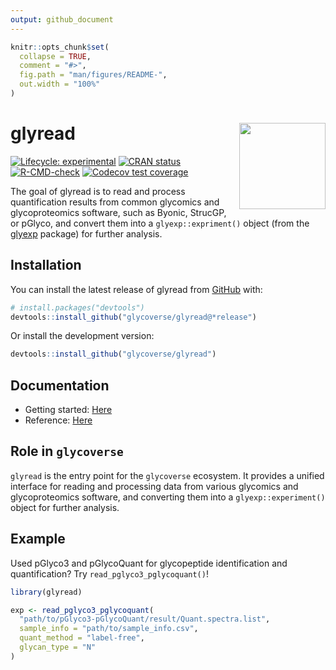 ```yaml
---
output: github_document
---
```


<!-- README.md is generated from README.Rmd. Please edit that file -->

```r
knitr::opts_chunk$set(
  collapse = TRUE,
  comment = "#>",
  fig.path = "man/figures/README-",
  out.width = "100%"
)
```

# glyread <a href="https://glycoverse.github.io/glyread/"><img src="man/figures/logo.png" align="right" height="138" /></a>

<!-- badges: start -->
[![Lifecycle: experimental](https://img.shields.io/badge/lifecycle-experimental-orange.svg)](https://lifecycle.r-lib.org/articles/stages.html#experimental)
[![CRAN status](https://www.r-pkg.org/badges/version/glyread)](https://CRAN.R-project.org/package=glyread)
[![R-CMD-check](https://github.com/glycoverse/glyread/actions/workflows/R-CMD-check.yaml/badge.svg)](https://github.com/glycoverse/glyread/actions/workflows/R-CMD-check.yaml)
[![Codecov test coverage](https://codecov.io/gh/glycoverse/glyread/graph/badge.svg)](https://app.codecov.io/gh/glycoverse/glyread)
<!-- badges: end -->

The goal of glyread is to read and process quantification results from
common glycomics and glycoproteomics software, such as Byonic, StrucGP,
or pGlyco, and convert them into a `glyexp::expriment()` object 
(from the [glyexp](https://github.com/glycoverse/glyexp) package)
for further analysis.

## Installation

You can install the latest release of glyread from [GitHub](https://github.com/) with:

``` r
# install.packages("devtools")
devtools::install_github("glycoverse/glyread@*release")
```

Or install the development version:

``` r
devtools::install_github("glycoverse/glyread")
```

## Documentation

- Getting started: [Here](https://glycoverse.github.io/glyread/articles/glyread.html)
- Reference: [Here](https://glycoverse.github.io/glyread/reference/index.html)

## Role in `glycoverse`

`glyread` is the entry point for the `glycoverse` ecosystem.
It provides a unified interface for reading and processing data from
various glycomics and glycoproteomics software, and converting them
into a `glyexp::experiment()` object for further analysis.

## Example

Used pGlyco3 and pGlycoQuant for glycopeptide identification and quantification?
Try `read_pglyco3_pglycoquant()`!

```R
library(glyread)

exp <- read_pglyco3_pglycoquant(
  "path/to/pGlyco3-pGlycoQuant/result/Quant.spectra.list",
  sample_info = "path/to/sample_info.csv",
  quant_method = "label-free",
  glycan_type = "N"
)
```
